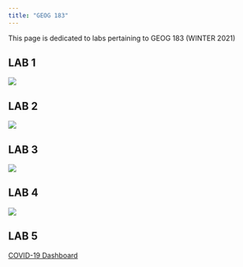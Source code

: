 ```yaml
---
title: "GEOG 183"
---
```



This page is dedicated to labs pertaining to GEOG 183 (WINTER 2021)


## LAB 1 

![](img/LAB-01.png)



## LAB 2 

![](img/ca-covid-geog183.png)




## LAB 3

![](img/lab03_geog183.png)



## LAB 4

![](img/lab4_geog183.png)



## LAB 5 

[COVID-19 Dashboard](https://jovanycota.shinyapps.io/COVID19-Dashboard-News-Updates/)